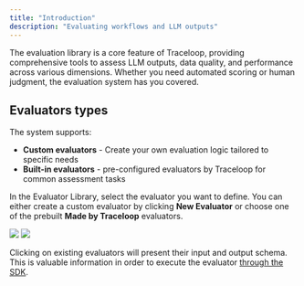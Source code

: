 ```yaml
---
title: "Introduction"
description: "Evaluating workflows and LLM outputs"
---
```


The evaluation library is a core feature of Traceloop, providing comprehensive tools to assess LLM outputs, data quality, and performance across various dimensions. Whether you need automated scoring or human judgment, the evaluation system has you covered.

## Evaluators types

The system supports: 
- **Custom evaluators** - Create your own evaluation logic tailored to specific needs
- **Built-in evaluators** - pre-configured evaluators by Traceloop for common assessment tasks

In the Evaluator Library, select the evaluator you want to define. 
You can either create a custom evaluator by clicking **New Evaluator** or choose one of the prebuilt **Made by Traceloop** evaluators.

<Frame>
  <img
    className="block dark:hidden"
    src="/img/evaluator/eval-library-light.png"
  />
  <img className="hidden dark:block" src="/img/evaluator/eval-library-dark.png" />
</Frame>

Clicking on existing evaluators will present their input and output schema. This is valuable information in order to execute the evaluator [through the SDK](../experiments/running-from-code). 
